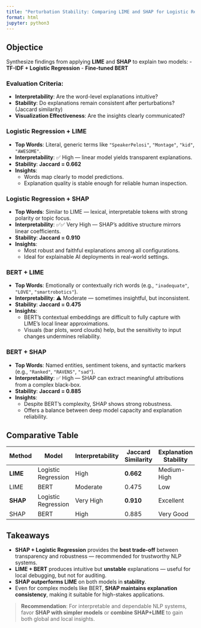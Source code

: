 ```yaml
---
title: "Perturbation Stability: Comparing LIME and SHAP for Logistic Regression and BERT"
format: html
jupyter: python3
---
```


## Objectice

Synthesize findings from applying **LIME** and **SHAP** to explain two models:
- **TF-IDF + Logistic Regression**
- **Fine-tuned BERT**

### Evaluation Criteria:
- **Interpretability**: Are the word-level explanations intuitive?  
- **Stability**: Do explanations remain consistent after perturbations? (Jaccard similarity)  
- **Visualization Effectiveness**: Are the insights clearly communicated?



### Logistic Regression + LIME

- **Top Words**: Literal, generic terms like `"SpeakerPelosi"`, `"Montage"`, `"kid"`, `"AWESOME"`.
- **Interpretability**: ✅ High — linear model yields transparent explanations.
- **Stability**: **Jaccard = 0.662**
- **Insights**:
  - Words map clearly to model predictions.
  - Explanation quality is stable enough for reliable human inspection.



### Logistic Regression + SHAP

- **Top Words**: Similar to LIME — lexical, interpretable tokens with strong polarity or topic focus.
- **Interpretability**: ✅✅ Very High — SHAP's additive structure mirrors linear coefficients.
- **Stability**: **Jaccard = 0.910** 
- **Insights**:
  - Most robust and faithful explanations among all configurations.
  - Ideal for explainable AI deployments in real-world settings.



### BERT + LIME

- **Top Words**: Emotionally or contextually rich words (e.g., `"inadequate"`, `"LOVE"`, `"smartrobotics"`).
- **Interpretability**: ⚠️ Moderate — sometimes insightful, but inconsistent.
- **Stability**: **Jaccard = 0.475**
- **Insights**:
  - BERT’s contextual embeddings are difficult to fully capture with LIME’s local linear approximations.
  - Visuals (bar plots, word clouds) help, but the sensitivity to input changes undermines reliability.



### BERT + SHAP

- **Top Words**: Named entities, sentiment tokens, and syntactic markers (e.g., `"Ranked"`, `"RAVENS"`, `"sad"`).
- **Interpretability**: ✅ High — SHAP can extract meaningful attributions from a complex black-box.
- **Stability**: **Jaccard = 0.885**
- **Insights**:
  - Despite BERT’s complexity, SHAP shows strong robustness.
  - Offers a balance between deep model capacity and explanation reliability.



## Comparative Table

| Method | Model               | Interpretability       | Jaccard Similarity | Explanation Stability |
|--------|---------------------|------------------------|--------------------|------------------------|
| **LIME**   | Logistic Regression | High               | **0.662**          | Medium-High             |
| LIME   | BERT                |  Moderate            | 0.475              | Low                    |
| **SHAP**   | Logistic Regression | Very High        | **0.910**        | Excellent               |
| SHAP   | BERT                | High                | 0.885              | Very Good              |



## Takeaways

- **SHAP + Logistic Regression** provides the **best trade-off** between transparency and robustness — recommended for trustworthy NLP systems.
- **LIME + BERT** produces intuitive but **unstable** explanations — useful for local debugging, but not for auditing.
- **SHAP outperforms LIME** on both models in **stability**.
- Even for complex models like BERT, **SHAP maintains explanation consistency**, making it suitable for high-stakes applications.

> **Recommendation**: For interpretable and dependable NLP systems, favor **SHAP with simpler models** or **combine SHAP+LIME** to gain both global and local insights.
